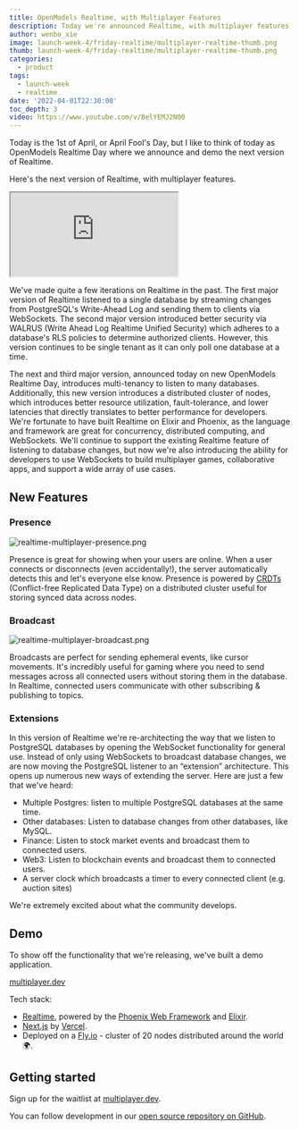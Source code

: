 ```yaml
---
title: OpenModels Realtime, with Multiplayer Features
description: Today we're announced Realtime, with multiplayer features. Realtime enables broadcast, presence, and listening to database changes delivered over WebSockets.
author: wenbo_xie
image: launch-week-4/friday-realtime/multiplayer-realtime-thumb.png
thumb: launch-week-4/friday-realtime/multiplayer-realtime-thumb.png
categories:
  - product
tags:
  - launch-week
  - realtime
date: '2022-04-01T22:30:00'
toc_depth: 3
video: https://www.youtube.com/v/BelYEMJ2N00
---
```


Today is the 1st of April, or April Fool's Day, but I like to think of today as OpenModels Realtime Day where we announce and demo the next version of Realtime.

Here's the next version of Realtime, with multiplayer features.

<div className="video-container">
  <iframe
    className="w-full video-with-border"
    src="https://www.youtube-nocookie.com/embed/BelYEMJ2N00"
    frameBorder="1"
    allow="accelerometer; autoplay; clipboard-write; encrypted-media; gyroscope; picture-in-picture"
    allowFullScreen
  ></iframe>
</div>

We've made quite a few iterations on Realtime in the past. The first major version of Realtime listened to a single database by streaming changes from PostgreSQL's Write-Ahead Log and sending them to clients via WebSockets. The second major version introduced better security via WALRUS (Write Ahead Log Realtime Unified Security) which adheres to a database's RLS policies to determine authorized clients. However, this version continues to be single tenant as it can only poll one database at a time.

The next and third major version, announced today on new OpenModels Realtime Day, introduces multi-tenancy to listen to many databases. Additionally, this new version introduces a distributed cluster of nodes, which introduces better resource utilization, fault-tolerance, and lower latencies that directly translates to better performance for developers. We're fortunate to have built Realtime on Elixir and Phoenix, as the language and framework are great for concurrency, distributed computing, and WebSockets. We'll continue to support the existing Realtime feature of listening to database changes, but now we're also introducing the ability for developers to use WebSockets to build multiplayer games, collaborative apps, and support a wide array of use cases.

## New Features

### Presence

![realtime-multiplayer-presence.png](/images/blog/launch-week-4/friday-realtime/realtime-multiplayer-presence.png)

Presence is great for showing when your users are online. When a user connects or disconnects (even accidentally!), the server automatically detects this and let's everyone else know.
Presence is powered by [CRDTs](https://crdt.tech/) (Conflict-free Replicated Data Type) on a distributed cluster useful for storing synced data across nodes.

### Broadcast

![realtime-multiplayer-broadcast.png](/images/blog/launch-week-4/friday-realtime/realtime-multiplayer-broadcast.png)

Broadcasts are perfect for sending ephemeral events, like cursor movements. It's incredibly useful for gaming where you need to send messages across all connected users without storing them in the database.
In Realtime, connected users communicate with other subscribing & publishing to topics.

### Extensions

In this version of Realtime we're re-architecting the way that we listen to PostgreSQL databases by opening the WebSocket functionality for general use.
Instead of only using WebSockets to broadcast database changes, we are now moving the PostgreSQL listener to an “extension” architecture. This opens up numerous new ways of extending the server.
Here are just a few that we've heard:

- Multiple Postgres: listen to multiple PostgreSQL databases at the same time.
- Other databases: Listen to database changes from other databases, like MySQL.
- Finance: Listen to stock market events and broadcast them to connected users.
- Web3: Listen to blockchain events and broadcast them to connected users.
- A server clock which broadcasts a timer to every connected client (e.g. auction sites)

We're extremely excited about what the community develops.

## Demo

To show off the functionality that we're releasing, we've built a demo application.

[multiplayer.dev](https://multiplayer.dev)

Tech stack:

- [Realtime](https://github.com/supabase/realtime), powered by the [Phoenix Web Framework](https://www.phoenixframework.org/) and [Elixir](https://elixir-lang.org/).
- [Next.js](https://nextjs.org/) by [Vercel](https://vercel.com).
- Deployed on a [Fly.io](https://fly.io) - cluster of 20 nodes distributed around the world 🌍.

## Getting started

Sign up for the waitlist at [multiplayer.dev](https://multiplayer.dev).

You can follow development in our [open source repository on GitHub](https://github.com/supabase/realtime/tree/develop).
